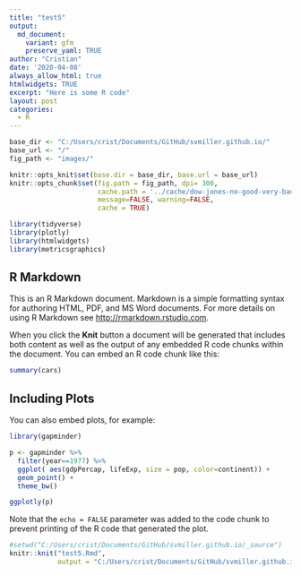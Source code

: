 ```yaml
---
title: "test5"
output:
  md_document:
    variant: gfm
    preserve_yaml: TRUE
author: "Cristian"
date: '2020-04-08'
always_allow_html: true
htmlwidgets: TRUE
excerpt: "Here is some R code"
layout: post
categories:
  - R
---
```


```r

base_dir <- "C:/Users/crist/Documents/GitHub/svmiller.github.io/"
base_url <- "/"
fig_path <- "images/"

knitr::opts_knit$set(base.dir = base_dir, base.url = base_url)
knitr::opts_chunk$set(fig.path = fig_path, dpi= 300,
                      cache.path = '../cache/dow-jones-no-good-very-bad-day/',
                      message=FALSE, warning=FALSE,
                      cache = TRUE) 

library(tidyverse)
library(plotly)
library(htmlwidgets)
library(metricsgraphics)
```

## R Markdown

This is an R Markdown document. Markdown is a simple formatting syntax for authoring HTML, PDF, and MS Word documents. For more details on using R Markdown see <http://rmarkdown.rstudio.com>.

When you click the **Knit** button a document will be generated that includes both content as well as the output of any embedded R code chunks within the document. You can embed an R code chunk like this:

```r
summary(cars)
```

## Including Plots

You can also embed plots, for example:

```r
library(gapminder)

p <- gapminder %>%
  filter(year==1977) %>%
  ggplot( aes(gdpPercap, lifeExp, size = pop, color=continent)) +
  geom_point() +
  theme_bw()

ggplotly(p)

```

Note that the `echo = FALSE` parameter was added to the code chunk to prevent printing of the R code that generated the plot.

```r
#setwd("C:/Users/crist/Documents/GitHub/svmiller.github.io/_source")
knitr::knit("test5.Rmd",
            output = "C:/Users/crist/Documents/GitHub/svmiller.github.io/_posts/2020-04-08-test5.md")
```
